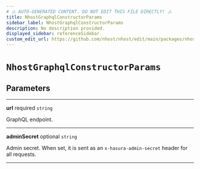```yaml
---
# ⚠️ AUTO-GENERATED CONTENT. DO NOT EDIT THIS FILE DIRECTLY! ⚠️
title: NhostGraphqlConstructorParams
sidebar_label: NhostGraphqlConstructorParams
description: No description provided.
displayed_sidebar: referenceSidebar
custom_edit_url: https://github.com/nhost/nhost/edit/main/packages/nhost-js/src/clients/graphql.ts#L10
---
```


# `NhostGraphqlConstructorParams`

## Parameters

---

**<span className="parameter-name">url</span>** <span className="optional-status">required</span> `string`

GraphQL endpoint.

---

**<span className="parameter-name">adminSecret</span>** <span className="optional-status">optional</span> `string`

Admin secret. When set, it is sent as an `x-hasura-admin-secret` header for all requests.

---
